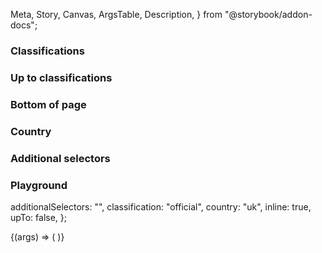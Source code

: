   Meta,
  Story,
  Canvas,
  ArgsTable,
  Description,
} from "@storybook/addon-docs";

<Meta title="Classification banner" component={IcClassificationBanner} />

<Description markdown={readme} />

### Classifications

<Canvas>
  <Story name="Classifications">
    <IcClassificationBanner inline="true" />
    <IcClassificationBanner classification="official" inline="true" />
    <IcClassificationBanner classification="official-sensitive" inline="true" />
    <IcClassificationBanner classification="secret" inline="true" />
    <IcClassificationBanner classification="top-secret" inline="true" />
  </Story>
</Canvas>

### Up to classifications

<Canvas>
  <Story name="Up to">
    <IcClassificationBanner inline="true" />
    <IcClassificationBanner
      classification="official"
      inline="true"
      up-to="true"
    />
    <IcClassificationBanner
      classification="official-sensitive"
      inline="true"
      up-to="true"
    />
    <IcClassificationBanner
      classification="secret"
      inline="true"
      up-to="true"
    />
    <IcClassificationBanner
      classification="top-secret"
      inline="true"
      up-to="true"
    />
  </Story>
</Canvas>

### Bottom of page

<Canvas>
  <Story name="Bottom of page">
    <IcClassificationBanner classification="official" />
  </Story>
</Canvas>

### Country

<Canvas>
  <Story name="Country">
    <IcClassificationBanner
      classification="official"
      inline="true"
      country="us"
    />
    <IcClassificationBanner
      classification="official"
      inline="true"
      country=""
    />
  </Story>
</Canvas>

### Additional selectors

<Canvas>
  <Story name="Additional selectors">
    <IcClassificationBanner
      classification="official"
      inline="true"
      additional-selectors="UKIC"
    />
  </Story>
</Canvas>

### Playground

  additionalSelectors: "",
  classification: "official",
  country: "uk",
  inline: true,
  upTo: false,
};

<Canvas>
  <Story
    args={defaultArgs}
    parameters={{ loki: { skip: true } }}
    argTypes={{
      classification: {
        options: ["default", "official", "secret", "official-sensitive", "top-secret"],
        control: {
          type: "select",
        },
      },
    }}
    name="Playground"
  >
    {(args) => (
      <IcClassificationBanner
        classification={args.classification}
        inline={args.inline}
        up-to={args.upTo}
        country={args.country}
        additional-selectors={args.additionalSelectors}
      ></IcClassificationBanner>
    )}
  </Story>
</Canvas>